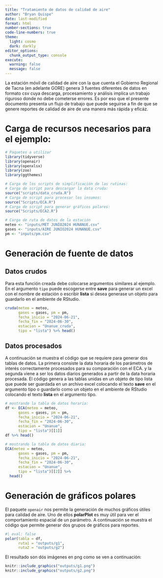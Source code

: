 ```yaml
---
title: "Tratamiento de datos de calidad de aire"
author: "Bryan Quispe"
date: last-modified
format: html
number-sections: true
code-line-numbers: true
theme: 
  light: cosmo
  dark: darkly
editor_options: 
  chunk_output_type: console
execute: 
  warning: false
  message: false
---
```


La estación móvil de calidad de aire con la que cuenta el Gobierno Regional de Tacna (en adelante GORE) genera 3 fuentes diferentes de datos en formato csv cuya descarga, procesamiento y análisis implica un trabajo riguroso donde no debe cometerse errores. Es por eso que el presente documento presenta un flujo de trabajo que puede seguirse a fin de que se genere reportes de calidad de aire de una manera más rápida y eficáz.

# Carga de recursos necesarios para el ejemplo:

```r
# Paquetes a utilizar
library(tidyverse)
library(openair)
library(openxlsx)
library(zoo)
library(ggthemes)

# Carga de los scripts de simplificación de las rutinas:
# Carga de script para descargar la data cruda:
source("scripts/data_cruda.R")
# Carga de script para procesar los insumos:
source("Scripts/ECA.R")
# Carga de script para generar gráficos polares:
source("Scripts/ECA2.R")

# Carga de ruta de datos de la estación
meteo <- "inputs/MET JUNIO2024 HUNANUE.csv"
gases <- "inputs/AIRE JUNIO2024 HUNANUE.csv"
pm <- "inputs/pm.csv"
```

# Generación de fuente de datos
## Datos crudos
Para esta función creada debe colocarse argumentos similares al ejemplo. En el argumento `tipo` puede escogerse entre **save** para generar un excel con el nombre de estación o escribir **lista** si desea generase un objeto para guardarlo en el ambiente de RStudio.

```r
cruda(meteo = meteo,
      gases = gases, pm = pm,
      fecha_inicio = "2024-06-21",
      fecha_fin = "2024-06-30",
      estacion = "Unanue_cruda",
      tipo = "lista") %>% head()
```

## Datos procesados
A continuación se muestra el código que se requiere para generar dos tablas de datos. La primera consiste la data horaria de los parámetros de interés correctamente procesados para su comparación con el ECA. y la segunda viene a ser los datos diarios generados a partir de la data horaria procesada. El código genera a las tablas unidas en un objeto de tipo lista que puede ser guardada en un archivo excel colocando el texto **save** en el argumento tipo o guardarlo como un objeto en el ambiente de RStudio colocando el texto **lista** en el argumento tipo.

```r
# mostrando la tabla de datos horaria:
df <- ECA(meteo = meteo,
      gases = gases, pm = pm,
      fecha_inicio = "2024-06-21",
      fecha_fin = "2024-06-30",
      estacion = "Unanue",
      tipo = "lista")[[1]]
df %>% head()

# mostrando la tabla de datos diaria:
ECA(meteo = meteo,
      gases = gases, pm = pm,
      fecha_inicio = "2024-06-21",
      fecha_fin = "2024-06-30",
      estacion = "Unanue",
      tipo = "lista")[[2]] %>% 
  head()
```

# Generación de gráficos polares
El paquete `openair` nos permite la generación de muchos gráficos útiles para calidad de aire. Uno de ellos **polarPlot** es muy útil para ver el comportamiento espacial de un parámetro. A continuación se muestra el código que permite generar dos grupos de gráficos para reportes.

```r
#| eval: false
polar(tabla = df,
      ruta1 = "outputs/g1",
      ruta2 = "outputs/g2")
```

El resultado son dós imágenes en png como se ven a continuación:

```r
knitr::include_graphics("outputs/g1.png")
knitr::include_graphics("outputs/g2.png")
```

